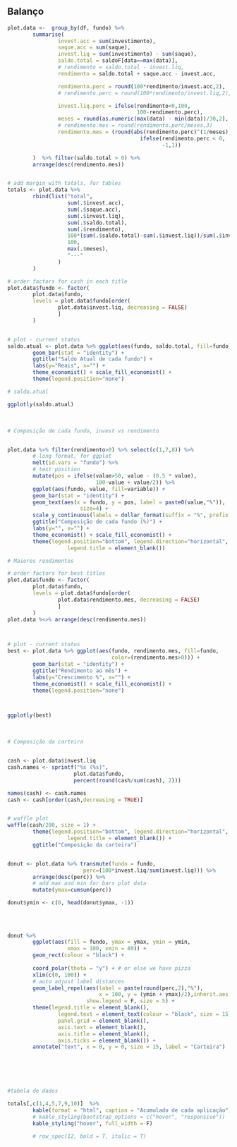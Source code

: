 
## Balanço

```r



plot.data <-  group_by(df, fundo) %>%
        summarise(
                invest.acc = sum(investimento),
                saque.acc = sum(saque),
                invest.liq = sum(investimento) - sum(saque),
                saldo.total = saldoF[data==max(data)],
                # rendimento = saldo.total - invest.liq,
                rendimento = saldo.total + saque.acc - invest.acc,

                rendimento.perc = round(100*rendimento/invest.acc,2),
                # rendimento.perc = round(100*rendimento/invest.liq,2),

                invest.liq.perc = ifelse(rendimento<0,100, 
                                         100-rendimento.perc),
                meses = round(as.numeric(max(data) - min(data))/30,2),
                # rendimento.mes = round(rendimento.perc/meses,3)
                rendimento.mes = (round(abs(rendimento.perc)^(1/meses),3)*
                                          ifelse(rendimento.perc < 0,
                                                 -1,1))

        )  %>% filter(saldo.total > 0) %>% 
        arrange(desc(rendimento.mes))


# add margin with totals, for tables
totals <- plot.data %>%    
        rbind(list("total",
                   sum(.$invest.acc),
                   sum(.$saque.acc),
                   sum(.$invest.liq),
                   sum(.$saldo.total),
                   sum(.$rendimento),
                   100*(sum(.$saldo.total)-sum(.$invest.liq))/sum(.$invest.liq),
                   100,
                   max(.$meses),
                   "---"
                )
        ) 


```

```r

# order factors for cash in each title
plot.data$fundo <- factor(
        plot.data$fundo,
        levels = plot.data$fundo[order(
                plot.data$invest.liq, decreasing = FALSE)
                ]
        )


# plot - current status
saldo.atual <- plot.data %>% ggplot(aes(fundo, saldo.total, fill=fundo)) +
        geom_bar(stat = "identity") + 
        ggtitle("Saldo Atual de cada fundo") +
        labs(y="Reais", x="") + 
        theme_economist() + scale_fill_economist() +
        theme(legend.position="none")

# saldo.atual

ggplotly(saldo.atual)
```


<br>


```r
# Composição de cada fundo, invest vs rendimento


plot.data %>% filter(rendimento>0) %>% select(c(1,7,8)) %>%
        # long format, for ggplot
        melt(id.vars = "fundo") %>%
        # text position
        mutate(pos = ifelse(value>50, value - (0.5 * value), 
                            100-value + value/2)) %>% 
        ggplot(aes(fundo, value, fill=variable)) +
        geom_bar(stat = "identity") +
        geom_text(aes(x = fundo, y = pos, label = paste0(value,"%")),
                       size=4) +
        scale_y_continuous(labels = dollar_format(suffix = "%", prefix = "")) +
        ggtitle("Composição de cada fundo (%)") +
        labs(y="", x="") + 
        theme_economist() + scale_fill_economist() +
        theme(legend.position="bottom", legend.direction="horizontal",
                   legend.title = element_blank())


```

```r
# Maiores rendimentos

# order factors for best titles
plot.data$fundo <- factor(
        plot.data$fundo,
        levels = plot.data$fundo[order(
                plot.data$rendimento.mes, decreasing = FALSE)
                ]
        )
plot.data %<>% arrange(desc(rendimento.mes))



# plot - current status
best <- plot.data %>% ggplot(aes(fundo, rendimento.mes, fill=fundo, 
                                 color=(rendimento.mes>0))) +
        geom_bar(stat = "identity") + 
        ggtitle("Rendimento ao mês") +
        labs(y="Crescimento %", x="") + 
        theme_economist() + scale_fill_economist() +
        theme(legend.position="none")



ggplotly(best)


```
<br>


```r

# Composição da carteira


cash <- plot.data$invest.liq
cash.names <- sprintf("%s (%s)",
                     plot.data$fundo,
                     percent(round(cash/sum(cash), 2)))

names(cash) <- cash.names
cash <- cash[order(cash,decreasing = TRUE)]


# waffle plot
waffle(cash/200, size = 1) + 
        theme(legend.position="bottom", legend.direction="horizontal",
                   legend.title = element_blank()) +
        ggtitle("Composição da carteira")



```


```r


donut <- plot.data %>% transmute(fundo = fundo,
                        perc=(100*invest.liq/sum(invest.liq))) %>% 
        arrange(desc(perc)) %>% 
        # add max and min for bars plot data 
        mutate(ymax=cumsum(perc))

donut$ymin <- c(0, head(donut$ymax, -1))
                
                        
                        
                        
donut %>%
        ggplot(aes(fill = fundo, ymax = ymax, ymin = ymin, 
                   xmax = 100, xmin = 80)) +
        geom_rect(colour = "black") +
        
        coord_polar(theta = "y") + # or else we have pizza
        xlim(c(0, 100)) +
        # auto adjust label distances
        geom_label_repel(aes(label = paste(round(perc,2),"%"), 
                             x = 100, y = (ymin + ymax)/2),inherit.aes = F,
                         show.legend = F, size = 5) +
        theme(legend.title = element_blank(),
                legend.text = element_text(colour = "black", size = 15),
                panel.grid = element_blank(),
                axis.text = element_blank(),
                axis.title = element_blank(),
                axis.ticks = element_blank()) +
        annotate("text", x = 0, y = 0, size = 15, label = "Carteira")
        






```



```r

#tabela de dados

totals[,c(1,4,5,7,9,10)]  %>% 
        kable(format = "html", caption = "Acumulado de cada aplicação") %>%
        # kable_styling(bootstrap_options = c("hover", "responsive"))
        kable_styling("hover", full_width = F)
         
        # row_spec(12, bold = T, italic = T)
```

